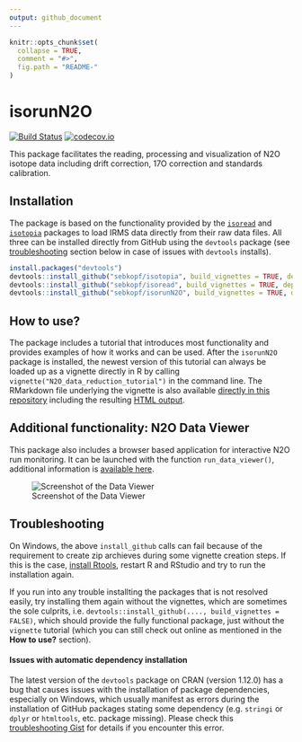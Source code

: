 ```yaml
---
output: github_document
---
```


<!-- README.md is generated from README.Rmd. Please edit that file -->

```r
knitr::opts_chunk$set(
  collapse = TRUE,
  comment = "#>",
  fig.path = "README-"
)
```

# isorunN2O

[![Build Status](https://travis-ci.org/sebkopf/isorunN2O.svg)](https://travis-ci.org/sebkopf/isorunN2O)
[![codecov.io](https://codecov.io/github/sebkopf/isorunN2O/coverage.svg?branch=master)](https://codecov.io/github/sebkopf/isorunN2O?branch=master)

This package facilitates the reading, processing and visualization of N2O isotope data including drift correction, 17O correction and standards calibration.

## Installation

The package is based on the functionality provided by the [`isoread`](https://github.com/sebkopf/isoread#isoread) and [`isotopia`](https://github.com/sebkopf/isotopia#isotopia) packages to load IRMS data directly from their raw data files. All three can be installed directly from GitHub using the `devtools` package (see [troubleshooting](#troubleshooting) section below in case of issues with `devtools` installs).

```r
install.packages("devtools")
devtools::install_github("sebkopf/isotopia", build_vignettes = TRUE, dependencies = TRUE)
devtools::install_github("sebkopf/isoread", build_vignettes = TRUE, dependencies = TRUE)
devtools::install_github("sebkopf/isorunN2O", build_vignettes = TRUE, dependencies = TRUE)
```

## How to use?

The package includes a tutorial that introduces most functionality and provides examples of how it works and can be used. After the `isorunN2O` package is installed, the newest version of this tutorial can always be loaded up as a vignette directly in R by calling `vignette("N2O_data_reduction_tutorial")` in the command line. The RMarkdown file underlying the vignette is also available [directly in this repository](vignettes/N2O_data_reduction_tutorial.Rmd) including the resulting [HTML output](https://rawgit.com/sebkopf/isorunN2O/master/inst/doc/N2O_data_reduction_tutorial.html).

## Additional functionality: N2O Data Viewer

This package also includes a browser based application for interactive N2O run monitoring. It can be launched with the function `run_data_viewer()`, additional information is [available here](https://github.com/sebkopf/isorunN2O/tree/master/inst/shiny-apps/data_viewer#n2o-data-viewer).

![Screenshot of the Data Viewer](https://github.com/sebkopf/isorunN2O/blob/master/inst/shiny-apps/data_viewer/doc/data_overview.png?raw=true)

## Troubleshooting

On Windows, the above `install_github` calls can fail because of the requirement to create zip archieves during some vignette creation steps. If this is the case, [install Rtools](https://cran.r-project.org/bin/windows/Rtools/), restart R and RStudio and try to run the installation again. 

If you run into any trouble installting the packages that is not resolved easily, try installing them again without the vignettes, which are sometimes the sole culprits, i.e. `devtools::install_github(...., build_vignettes = FALSE)`, which should provide the fully functional package, just without the `vignette` tutorial (which you can still check out online as mentioned in the **How to use?** section).

#### Issues with automatic dependency installation

The latest version of the `devtools` package on CRAN (version 1.12.0) has a bug that causes issues with the installation of package dependencies, especially on Windows, which usually manifest as errors during the installation of GitHub packages stating some dependency (e.g. `stringi` or `dplyr` or `htmltools`, etc. package missing). Please check this [troubleshooting Gist](https://gist.github.com/sebkopf/3cf82afb2e535e92f2cfcf3e66d48475) for details if you encounter this error.



